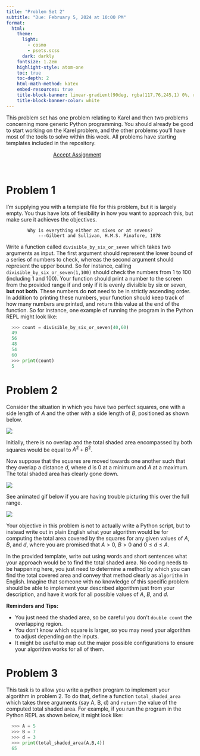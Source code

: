 ```yaml
---
title: "Problem Set 2"
subtitle: "Due: February 5, 2024 at 10:00 PM"
format:
  html:
    theme:
      light: 
        - cosmo
        - psets.scss
      dark: darkly
    fontsize: 1.2em
    highlight-style: atom-one
    toc: true
    toc-depth: 2
    html-math-method: katex
    embed-resources: true
    title-block-banner: linear-gradient(90deg, rgba(117,76,245,1) 0%, rgba(0,212,255,1) 100%)
    title-block-banner-color: white
---
```


This problem set has one problem relating to Karel and then two problems concerning more generic Python programming. You should already be good to start working on the Karel problem, and the other problems you'll have most of the tools to solve within this week. All problems have starting templates included in the repository.

```{=html}
<a href='https://classroom.github.com/a/VraIqpIh' target="_blank" class="btn btn-info" style='margin:auto; display: block; width:50%;'>Accept Assignment</a>
```
<br>



# Problem 1
I'm supplying you with a template file for this problem, but it is largely empty. You thus have lots of flexibility in how you want to approach this, but make sure it achieves the objectives.

		    Why is everything either at sixes or at sevens?
                ---Gilbert and Sullivan, H.M.S. Pinafore, 1878

Write a function called `divisible_by_six_or_seven` which takes two arguments as input. The first argument should represent the lower bound of a series of numbers to check, whereas the second argument should represent the upper bound. So for instance, calling `divisible_by_six_or_seven(1,100)` should check the numbers from 1 to 100 (including 1 and 100). Your function should print a number to the screen from the provided range if and only if it is evenly divisible by six or seven, **but not both**. These numbers do **not** need to be in strictly ascending order. In addition to printing these numbers, your function should keep track of how many numbers are printed, and `return` this value at the end of the function. 
So for instance, one example of running the program in the Python REPL might look like:
```python
  >>> count = divisible_by_six_or_seven(40,60)
  49
  56
  48
  54
  60
  >>> print(count)
  5
```

# Problem 2

Consider the situation in which you have two perfect squares, one with a side length of $A$ and the other with a side length of $B$, positioned as shown below. 

![](./images/block_1.png)

Initially, there is no overlap and the total shaded area encompassed by both squares would be equal to $A^2 + B^2$.

Now suppose that the squares are moved towards one another such that they overlap a distance $d$, where $d$ is 0 at a minimum and $A$ at a maximum. The total shaded area has clearly gone down.

![](./images/block_2.png)

  See animated gif below if you are having trouble picturing this over the full range.

![](./images/Squares_anim1.gif)


Your objective in this problem is not to actually write a Python script, but to instead write out in plain English what your algorithm would be for computing the total area covered by the squares for any given values of $A$, $B$, and $d$, where you are promised that $A > 0$, $B > 0$ and $0 \leq d \leq A$.

In the provided template, write out using words and short sentences what your approach would be to find the total shaded area. No coding needs to be happening here, you just need to determine a method by which you can find the total covered area and convey that method clearly as `algorithm` in English. Imagine that someone with no knowledge of this specific problem should be able to implement your described algorithm just from your description, and have it work for all possible values of $A$, $B$, and $d$.


**Reminders and Tips:**

- You just need the shaded area, so be careful you don't `double count` the overlapping region.
- You don't know which square is larger, so you may need your algorithm to adjust depending on the inputs.
- It might be useful to map out the major possible configurations to ensure your algorithm works for all of them.

# Problem 3

This task is to allow you write a python program to implement your algorithm in problem 2. To do that, define a function `total_shaded_area` which takes three arguments (say A, B, d) and `return`  the value of the computed total shaded area. 
For example, if you run the program in the Python REPL as shown below, it might look like:
```python
  >>> A = 5
  >>> B = 7
  >>> d = 3
  >>> print(total_shaded_area(A,B,4))
  65
```